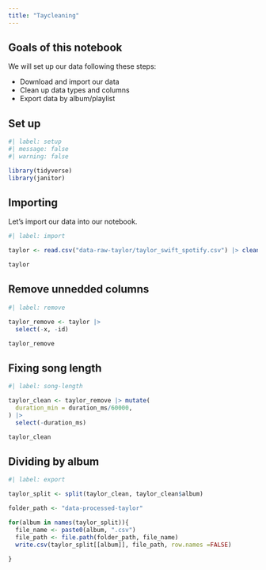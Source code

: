 ```yaml
---
title: "Taycleaning"
---
```


## Goals of this notebook

We will set up our data following these steps:

- Download and import our data
- Clean up data types and columns
- Export data by album/playlist

## Set up

```r

#| label: setup
#| message: false
#| warning: false

library(tidyverse)
library(janitor)

```

## Importing

Let's import our data into our notebook.

```r

#| label: import

taylor <- read.csv("data-raw-taylor/taylor_swift_spotify.csv") |> clean_names()

taylor
```

## Remove unnedded columns

```r

#| label: remove

taylor_remove <- taylor |>
  select(-x, -id)

taylor_remove

```

## Fixing song length

```r

#| label: song-length

taylor_clean <- taylor_remove |> mutate(
  duration_min = duration_ms/60000,
) |>
  select(-duration_ms)

taylor_clean

```

## Dividing by album

```r

#| label: export

taylor_split <- split(taylor_clean, taylor_clean$album)

folder_path <- "data-processed-taylor"

for(album in names(taylor_split)){
  file_name <- paste0(album, ".csv")
  file_path <- file.path(folder_path, file_name)
  write.csv(taylor_split[[album]], file_path, row.names =FALSE)
  
}
```
